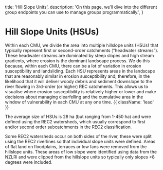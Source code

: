   title: 'Hill Slope Units',
  description:
    'On this page, we’ll dive into the different group endpoints you can use to manage groups programmatically.',
}

# Hill Slope Units (HSUs)

Within each CMU, we divide the area into multiple hillslope units (HSUs) that typically represent first or second-order catchments (“headwater streams”). These headwater streams are dominated by steep slopes and high stream gradients, where erosion is the dominant landscape process. We do this because, within each CMU, there can be a lot of variation in erosion susceptibility and landsliding. Each HSU represents areas in the landscape that are reasonably similar in erosion susceptibility and, therefore, in the likelihood that it will deliver woody debris and sediment downslope to the river flowing in 3rd-order (or higher) REC catchments. This allows us to visualise where erosion susceptibility is relatively higher or lower and make decisions about managing clearfelling and the cumulative area in the window of vulnerability in each CMU at any one time.  {{ className: 'lead' }}

The average size of HSUs is 28 ha (but ranging from 1-450 ha) and were defined using the REC2 watersheds, which usually correspond to first and/or second order subcatchments in the REC2 classification.

Some REC2 watersheds occur on both sides of the river, these were split using the REC2 riverlines so that individual slope units were defined. Areas of flat land on floodplains, terraces or low fans were removed from the hillslope units. These areas of low slope were identified using data from the NZLRI and were clipped from the hillslope units so typically only slopes >8 degrees were included.
